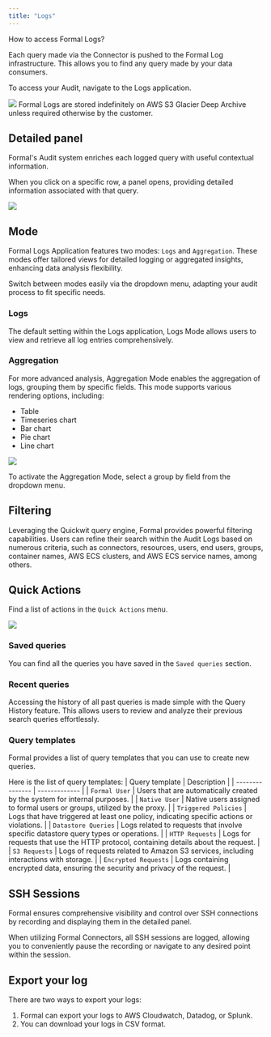 ```yaml
---
title: "Logs"
---
```


How to access Formal Logs?

Each query made via the Connector is pushed to the Formal Log infrastructure. This allows you to find any query made by your data consumers.

To access your Audit, navigate to the Logs application.

<img src="/assets/images/logs.png" />

<CardInfo>
  Formal Logs are stored indefinitely on AWS S3 Glacier Deep Archive unless
  required otherwise by the customer.
</CardInfo>

## Detailed panel

Formal's Audit system enriches each logged query with useful contextual information.

When you click on a specific row, a panel opens, providing detailed information associated with that query.

<img src="/assets/images/logs_side_panel.png" />

## Mode

Formal Logs Application features two modes: `Logs` and `Aggregation`. These modes offer tailored views for detailed logging or aggregated insights, enhancing data analysis flexibility.

Switch between modes easily via the dropdown menu, adapting your audit process to fit specific needs.

### Logs

The default setting within the Logs application, Logs Mode allows users to view and retrieve all log entries comprehensively.

### Aggregation

For more advanced analysis, Aggregation Mode enables the aggregation of logs, grouping them by specific fields. This mode supports various rendering options, including:

- Table
- Timeseries chart
- Bar chart
- Pie chart
- Line chart

<img src="/assets/images/logs_aggregation.png" />

To activate the Aggregation Mode, select a group by field from the dropdown menu.

## Filtering

Leveraging the Quickwit query engine, Formal provides powerful filtering capabilities. Users can refine their search within the Audit Logs based on numerous criteria, such as connectors, resources, users, end users, groups, container names, AWS ECS clusters, and AWS ECS service names, among others.

## Quick Actions

Find a list of actions in the `Quick Actions` menu.

<img src="/assets/images/quick_actions.png" />

### Saved queries

You can find all the queries you have saved in the `Saved queries` section.

### Recent queries

Accessing the history of all past queries is made simple with the Query History feature. This allows users to review and analyze their previous search queries effortlessly.

### Query templates

Formal provides a list of query templates that you can use to create new queries.

Here is the list of query templates:
| Query template | Description |
| --------------- | ------------- |
| `Formal User` | Users that are automatically created by the system for internal purposes. |
| `Native User` | Native users assigned to formal users or groups, utilized by the proxy. |
| `Triggered Policies` | Logs that have triggered at least one policy, indicating specific actions or violations. |
| `Datastore Queries` | Logs related to requests that involve specific datastore query types or operations. |
| `HTTP Requests` | Logs for requests that use the HTTP protocol, containing details about the request. |
| `S3 Requests` | Logs of requests related to Amazon S3 services, including interactions with storage. |
| `Encrypted Requests` | Logs containing encrypted data, ensuring the security and privacy of the request. |

## SSH Sessions

Formal ensures comprehensive visibility and control over SSH connections by recording and displaying them in the detailed panel.

When utilizing Formal Connectors, all SSH sessions are logged, allowing you to conveniently pause the recording or navigate to any desired point within the session.

## Export your log

There are two ways to export your logs:

1. Formal can export your logs to AWS Cloudwatch, Datadog, or Splunk.
2. You can download your logs in CSV format.
